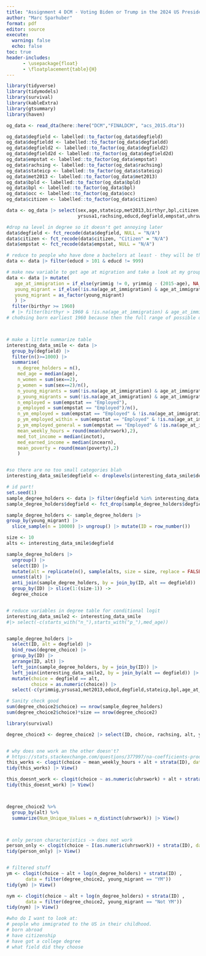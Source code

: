 ```yaml
---
title: "Assignment 4 DCM - Voting Biden or Trump in the 2024 US Presidential Elections"
author: "Marc Sparhuber"
format: pdf
editor: source
execute:
  warning: false
  echo: false
toc: true
header-includes:
      - \usepackage{float}
      - \floatplacement{table}{H}
---
```


\newpage 

```r
library(tidyverse)
library(tidymodels)
library(survival)
library(kableExtra)
library(gtsummary)
library(haven)

og_data <- read_dta(here::here("DCM","FINALDCM", "acs_2015.dta"))

og_data$degfield <- labelled::to_factor(og_data$degfield)
og_data$degfieldd <- labelled::to_factor(og_data$degfieldd)
og_data$degfield2 <- labelled::to_factor(og_data$degfield2)
og_data$degfield2d <- labelled::to_factor(og_data$degfield2d)
og_data$empstat <- labelled::to_factor(og_data$empstat)
og_data$rachsing <- labelled::to_factor(og_data$rachsing)
og_data$stateicp <- labelled::to_factor(og_data$stateicp)
og_data$met2013 <- labelled::to_factor(og_data$met2013)
og_data$bpld <- labelled::to_factor(og_data$bpld)
og_data$bpl <- labelled::to_factor(og_data$bpl)
og_data$occ <- labelled::to_factor(og_data$occ)
og_data$citizen <- labelled::to_factor(og_data$citizen)
```

```r
data <- og_data |> select(sex,age,stateicp,met2013,birthyr,bpl,citizen,yrimmig,
                          yrsusa1,rachsing,educd,degfield,empstat,uhrswork,inctot,incearn,poverty)

#drop na level in degree so it doesn't get annoying later
data$degfield <- fct_recode(data$degfield, NULL = "N/A")
data$citizen <- fct_recode(data$citizen, "Citizen" = "N/A")
data$empstat <- fct_recode(data$empstat, NULL = "N/A")

# reduce to people who have done a bachelors at least - they will be the observed group
data <- data |> filter(educd > 101 & educd != 999)

# make new variable to get age at migration and take a look at my group of interest
data <- data |> mutate(
   age_at_immigration = if_else(yrimmig != 0, yrimmig - (2015-age), NA_integer_),
   young_migrant = if_else(!is.na(age_at_immigration) & age_at_immigration >= 0 & age_at_immigration <= 21, "YM", "Not YM"),
   young_migrant = as_factor(young_migrant)
   ) |> 
  filter(birthyr >= 1960)
  # |> filter(birthyr > 1960 & !is.na(age_at_immigration) & age_at_immigration >= 0 & age_at_immigration <= 21) |> View()
# cho0sing born earliest 1960 because then the full range of possible degrees would have likely been available: 13,777 YM



# make a little summarize table
interesting_data_smile <- data |>
  group_by(degfield) |> 
  filter(n()>=1000) |> 
  summarise(
    n_degree_holders = n(),
    med_age = median(age),
    n_women = sum(sex==2),
    p_women = sum(sex==2)/n(),
    n_young_migrants = sum(!is.na(age_at_immigration) & age_at_immigration >= 0 & age_at_immigration <= 21),
    p_young_migrants = sum(!is.na(age_at_immigration) & age_at_immigration >= 0 & age_at_immigration <= 21)/n(),
    n_employed = sum(empstat == "Employed"),
    p_employed = sum(empstat == "Employed")/n(),
    n_ym_employed = sum(empstat == "Employed" & !is.na(age_at_immigration) & age_at_immigration >= 0 & age_at_immigration <= 21),
    p_ym_employed_within = sum(empstat == "Employed" & !is.na(age_at_immigration) & age_at_immigration >= 0 & age_at_immigration <= 21)/n_young_migrants,
    p_ym_employed_general = sum(empstat == "Employed" & !is.na(age_at_immigration) & age_at_immigration >= 0 & age_at_immigration <= 21)/n(),
    mean_weekly_hours = round(mean(uhrswork),2),
    med_tot_income = median(inctot),
    med_earned_income = median(incearn),
    mean_poverty = round(mean(poverty),2)
    )


#so there are no too small categories blah
interesting_data_smile$degfield <- droplevels(interesting_data_smile$degfield)

# id part!
set.seed(1)
sample_degree_holders <- data |> filter(degfield %in% interesting_data_smile$degfield)
sample_degree_holders$degfield <- fct_drop(sample_degree_holders$degfield)

sample_degree_holders <- sample_degree_holders |> 
group_by(young_migrant) |> 
  slice_sample(n = 10000) |> ungroup() |> mutate(ID = row_number())

size <- 10
alts <- interesting_data_smile$degfield

sample_degree_holders |> 
  ungroup() |> 
  select(ID) |>  
  mutate(alt = replicate(n(), sample(alts, size = size, replace = FALSE), simplify = FALSE)) |> 
  unnest(alt) |>
  anti_join(sample_degree_holders, by = join_by(ID, alt == degfield)) |> 
  group_by(ID) |> slice(1:(size-1)) ->
  degree_choice


# reduce variables in degree table for conditional logit
interesting_data_smile2 <- interesting_data_smile 
#|> select(-c(starts_with("n_"),starts_with("p_"),med_age))


sample_degree_holders |> 
  select(ID, alt = degfield) |>
  bind_rows(degree_choice) |> 
  group_by(ID) |> 
  arrange(ID, alt) |> 
  left_join(sample_degree_holders, by = join_by(ID)) |> 
  left_join(interesting_data_smile2, by = join_by(alt == degfield)) |> 
  mutate(choice = degfield == alt,
         choice = as.numeric(choice)) |> 
  select(-c(yrimmig,yrsusa1,met2013,educd,degfield,stateicp,bpl,age_at_immigration)) -> degree_choice2

# Sanity check good
sum(degree_choice2$choice) == nrow(sample_degree_holders)
sum(degree_choice2$choice)*size == nrow(degree_choice2)

library(survival)

degree_choice3 <- degree_choice2 |> select(ID, choice, rachsing, alt, young_migrant)


# why does one work an the other doesn't?
# https://stats.stackexchange.com/questions/377997/na-coefficients-produced-by-clogit-model
this_works <- clogit(choice ~ mean_weekly_hours + alt + strata(ID), data = degree_choice2)
tidy(this_works) |> View()

this_doesnt_work <- clogit(choice ~ as.numeric(uhrswork) + alt + strata(ID), data = degree_choice2)
tidy(this_doesnt_work) |> View()



degree_choice2 %>%
  group_by(alt) %>%
  summarize(Num_Unique_Values = n_distinct(uhrswork)) |> View()



# only person characteristics -> does not work
person_only <- clogit(choice ~ I(as.numeric(uhrswork)) + strata(ID), data = degree_choice2)
tidy(person_only) |> View()


# filtered stuff
ym <- clogit(choice ~ alt + log(n_degree_holders) + strata(ID) ,
       data = filter(degree_choice2, young_migrant == "YM"))
tidy(ym) |> View()

nym <- clogit(choice ~ alt + log(n_degree_holders) + strata(ID) ,
       data = filter(degree_choice2, young_migrant == "Not YM"))
tidy(nym) |> View()

#who do I want to look at:
# people who immigrated to the US in their childhood.
# born abroad
# have citizenship
# have got a college degree
# what field did they choose
```

